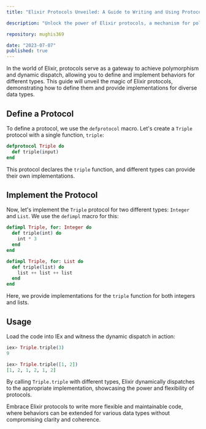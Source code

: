 ```yaml
---
title: "Elixir Protocols Unveiled: A Guide to Writing and Using Protocols"

description: "Unlock the power of Elixir protocols, a mechanism for polymorphism and dynamic dispatch. Learn how to define protocols and implement them for different types to enhance your code's flexibility and maintainability."

repository: mughis369

date: "2023-07-07"
published: true
---
```


In the world of Elixir, protocols serve as a gateway to achieve polymorphism and dynamic dispatch, allowing you to define and implement behaviors for different types. This guide will unveil the magic of Elixir protocols, demonstrating how to define them and provide implementations for diverse data types.

## Define a Protocol

To define a protocol, we use the `defprotocol` macro. Let's create a `Triple` protocol with a single function, `triple`:

```elixir
defprotocol Triple do
  def triple(input)
end
```

This protocol declares the `triple` function, and different types can provide their own implementations.

## Implement the Protocol
Now, let's implement the `Triple` protocol for two different types: `Integer` and `List`. We use the `defimpl` macro for this:
```elixir
defimpl Triple, for: Integer do
  def triple(int) do
    int * 3
  end
end

defimpl Triple, for: List do
  def triple(list) do
    list ++ list ++ list
  end
end
```
Here, we provide implementations for the `triple` function for both integers and lists.

## Usage
Load the code into IEx and witness the dynamic dispatch in action:
```elixir
iex> Triple.triple(3)
9

iex> Triple.triple([1, 2])
[1, 2, 1, 2, 1, 2]
```
By calling `Triple.triple` with different types, Elixir dynamically dispatches to the appropriate implementation, showcasing the power and flexibility of protocols.

Embrace Elixir protocols to write more flexible and maintainable code, where behaviors can be extended for various data types without compromising clarity and coherence.





